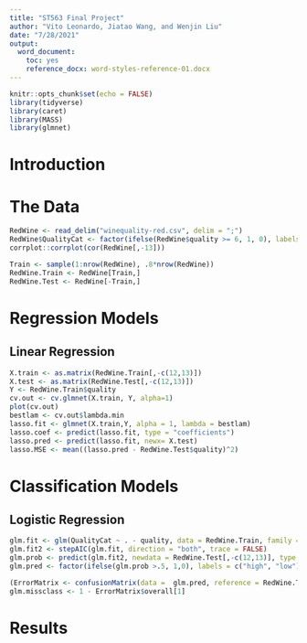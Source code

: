 ```yaml
---
title: "ST563 Final Project"
author: "Vito Leonardo, Jiatao Wang, and Wenjin Liu"
date: "7/28/2021"
output:   
  word_document:
    toc: yes
    reference_docx: word-styles-reference-01.docx
---
```


```r
knitr::opts_chunk$set(echo = FALSE)
library(tidyverse)
library(caret)
library(MASS)
library(glmnet)
```

# Introduction

# The Data
```r
RedWine <- read_delim("winequality-red.csv", delim = ";")
RedWine$QualityCat <- factor(ifelse(RedWine$quality >= 6, 1, 0), labels = c("high","low"))
corrplot::corrplot(cor(RedWine[,-13]))

Train <- sample(1:nrow(RedWine), .8*nrow(RedWine))
RedWine.Train <- RedWine[Train,]
RedWine.Test <- RedWine[-Train,]

```

# Regression Models

## Linear Regression

```r
X.train <- as.matrix(RedWine.Train[,-c(12,13)])
X.test <- as.matrix(RedWine.Test[,-c(12,13)])
Y <- RedWine.Train$quality
cv.out <- cv.glmnet(X.train, Y, alpha=1)
plot(cv.out)
bestlam <- cv.out$lambda.min
lasso.fit <- glmnet(X.train,Y, alpha = 1, lambda = bestlam)
lasso.coef <- predict(lasso.fit, type = "coefficients")
lasso.pred <- predict(lasso.fit, newx= X.test)
lasso.MSE <- mean((lasso.pred - RedWine.Test$quality)^2)
```

# Classification Models

## Logistic Regression
```r
glm.fit <- glm(QualityCat ~ . - quality, data = RedWine.Train, family = binomial)
glm.fit2 <- stepAIC(glm.fit, direction = "both", trace = FALSE)
glm.prob <- predict(glm.fit2, newdata = RedWine.Test[,-c(12,13)], type = "response")
glm.pred <- factor(ifelse(glm.prob >.5, 1,0), labels = c("high", "low"))

(ErrorMatrix <- confusionMatrix(data =  glm.pred, reference = RedWine.Test$QualityCat))
glm.missclass <- 1 - ErrorMatrix$overall[1]
```


# Results
